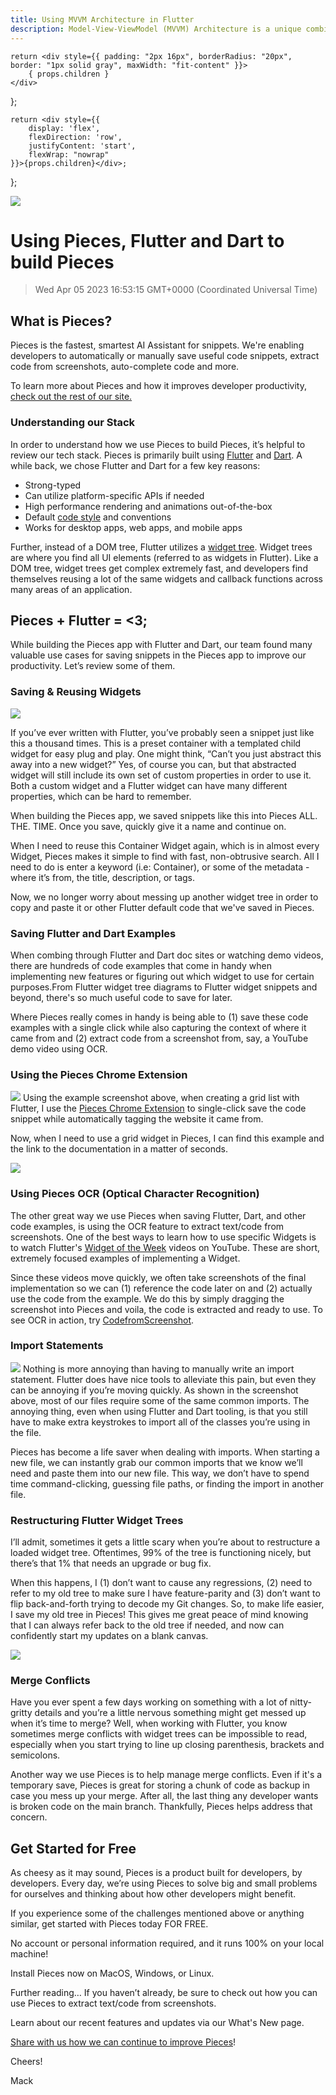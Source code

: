 ```yaml
---
title: Using MVVM Architecture in Flutter
description: Model-View-ViewModel (MVVM) Architecture is a unique combination of software architecture patterns that supports the separation of the UI (which is View) from the development of the business logic or the backend logic (Model). The view model inside MVVM is the bridge responsible for the conversion of data in a way that behaves in accordance with the changes happening in the UI.
---
```


    return <div style={{ padding: "2px 16px", borderRadius: "20px", border: "1px solid gray", maxWidth: "fit-content" }}>
        { props.children }
    </div>
};

    return <div style={{
        display: 'flex',
        flexDirection: 'row',
        justifyContent: 'start',
        flexWrap: "nowrap"
    }}>{props.children}</div>;

};

<link rel="canonical" href="https://code.pieces.app/blog/using-mvvm-architecture-in-flutter" />

![](https://uploads-ssl.webflow.com/6143afec68f555387049efb3/63e675a7239d21b30fcf9071_using%20pieces%20to%20build%20pieces.jpg)
# Using Pieces, Flutter and Dart to build Pieces
> Wed Apr 05 2023 16:53:15 GMT+0000 (Coordinated Universal Time)

## What is Pieces?
Pieces is the fastest, smartest AI Assistant for snippets. We're enabling developers to automatically or manually save useful code snippets, extract code from screenshots, auto-complete code and more.

To learn more about Pieces and how it improves developer productivity, <a href="https://code.pieces.app" target="_blank"> check out the rest of our site.</a>

### Understanding our Stack
In order to understand how we use Pieces to build Pieces, it’s helpful to review our tech stack. Pieces is primarily built using <a href="https://flutter.dev/" target="_blank"> Flutter</a> and <a href="https://dart.dev/" target="_blank"> Dart</a>. A while back, we chose Flutter and Dart for a few key reasons:
- Strong-typed
- Can utilize platform-specific APIs if needed
- High performance rendering and animations out-of-the-box
- Default <a href="https://dart.dev/guides/language/effective-dart/style" target="_blank"> code style</a> and conventions
- Works for desktop apps, web apps, and mobile apps

Further, instead of a DOM tree, Flutter utilizes a <a href="https://docs.flutter.dev/development/ui/widgets-intro" target="_blank"> widget tree</a>. Widget trees are where you find all UI elements (referred to as widgets in Flutter). Like a DOM tree, widget trees get complex extremely fast, and developers find themselves reusing a lot of the same widgets and callback functions across many areas of an application.

## Pieces + Flutter = <3;
While building the Pieces app with Flutter and Dart, our team found many valuable use cases for saving snippets in the Pieces app to improve our productivity. Let’s review some of them.

### Saving & Reusing Widgets
![](https://uploads-ssl.webflow.com/6143afec68f555387049efb3/6231ee022f29f04f0580f14c_Common%20Container%20Widget%20Template.png)

If you’ve ever written with Flutter, you’ve probably seen a snippet just like this a thousand times. This is a preset container with a templated child widget for easy plug and play.
One might think, “Can’t you just abstract this away into a new widget?” Yes, of course you can, but that abstracted widget will still include its own set of custom properties in order to use it. Both a custom widget and a Flutter widget can have many different properties, which can be hard to remember.

When building the Pieces app, we saved snippets like this into Pieces ALL. THE. TIME. Once you save, quickly give it a name and continue on.

When I need to reuse this Container Widget again, which is in almost every Widget, Pieces makes it simple to find with fast, non-obtrusive search. All I need to do is enter a keyword (i.e: Container), or some of the metadata - where it’s from, the title, description, or tags.

Now, we no longer worry about messing up another widget tree in order to copy and paste it or other Flutter default code that we've saved in Pieces.

### Saving Flutter and Dart Examples
When combing through Flutter and Dart doc sites or watching demo videos, there are hundreds of code examples that come in handy when implementing new features or figuring out which widget to use for certain purposes.From Flutter widget tree diagrams to Flutter widget snippets and beyond, there's so much useful code to save for later.

Where Pieces really comes in handy is being able to (1) save these code examples with a single click while also capturing the context of where it came from and (2) extract code from a screenshot from, say, a YouTube demo video using OCR.

### Using the Pieces Chrome Extension
![](https://uploads-ssl.webflow.com/6143afec68f555387049efb3/6231edadb00ee55b58a9cf3e_9rUWMAA7V_jXrrw3TiiF1JHPiutd2QEHYw3zrVNqJpyKhY8dMmGsYB8NjhijjFf4l8deX-hsGpbm3fTj8VsEeYmADdqzsd8qyzdaOOI-eIz9QRFeiF3-AkCG1bWSTuNofDszDyVW.png)
Using the example screenshot above, when creating a grid list with Flutter, I use the <a href="https://chrome.google.com/webstore/detail/pieces/igbgibhbfonhmjlechmeefimncpekepm?hl=en" target="_blank"> Pieces Chrome Extension</a> to single-click save the code snippet while automatically tagging the website it came from.

Now, when I need to use a grid widget in Pieces, I can find this example and the link to the documentation in a matter of seconds.


![](https://uploads-ssl.webflow.com/6143afec68f555387049efb3/6231edad7f81fbf50fd9399c__lYd2632HtulJBLsFFU9NRBdVw5YbNwPdMVp6QBH64QKTPW_6J1TQp0Wbj4uBAOAO6u8R8QkokBLf5zkBi1FXv954hV_yFOVrtJIxVq1ZqH5_mxqdlBnvBomsGcTWjkxNK54dsDI.png)

### Using Pieces OCR (Optical Character Recognition)
The other great way we use Pieces when saving Flutter, Dart, and other code examples, is using the OCR feature to extract text/code from screenshots.
One of the best ways to learn how to use specific Widgets is to watch Flutter's <a href="https://www.youtube.com/playlist?list=PLjxrf2q8roU23XGwz3Km7sQZFTdB996iG" target="_blank"> Widget of the Week</a> videos on YouTube. These are short, extremely focused examples of implementing a Widget.

Since these videos move quickly, we often take screenshots of the final implementation so we can (1) reference the code later on and (2) actually use the code from the example.
We do this by simply dragging the screenshot into Pieces and voila, the code is extracted and ready to use.
To see OCR in action, try <a href="https://www.codefromscreenshot.com/" target="_blank"> CodefromScreenshot</a>.

### Import Statements

![](https://uploads-ssl.webflow.com/6143afec68f555387049efb3/6231eef2aaffb2239485eb78_Common%20Import%20Statements.png)
Nothing is more annoying than having to manually write an import statement. Flutter does have nice tools to alleviate this pain, but even they can be annoying if you’re moving quickly.
As shown in the screenshot above, most of our files require some of the same common imports. The annoying thing, even when using Flutter and Dart tooling, is that you still have to make extra keystrokes to import all of the classes you’re using in the file.

Pieces has become a life saver when dealing with imports. When starting a new file, we can instantly grab our common imports that we know we’ll need and paste them into our new file. This way, we don’t have to spend time command-clicking, guessing file paths, or finding the import in another file.

### Restructuring Flutter Widget Trees
I’ll admit, sometimes it gets a little scary when you’re about to restructure a loaded widget tree. Oftentimes, 99% of the tree is functioning nicely, but there’s that 1% that needs an upgrade or bug fix.

When this happens, I (1) don’t want to cause any regressions, (2) need to refer to my old tree to make sure I have feature-parity and (3) don’t want to flip back-and-forth trying to decode my Git changes. So, to make life easier, I save my old tree in Pieces!
This gives me great peace of mind knowing that I can always refer back to the old tree if needed, and now can confidently start my updates on a blank canvas.

![](https://uploads-ssl.webflow.com/6143afec68f555387049efb3/6231edad19b463b7b5caddff_hLE_1pE2OuEBZuDm6Ooyn4-9gmBOoyl0SFtns5_kscXCe68ZoLaYmWoPF2BIn5wOybz8gsSFN8Wta0EHwrZsWF02uuH1kx_GnPdTH2gHR9uUahw6srT4ZNByeno9V8nrVdcMGCgf.png)

### Merge Conflicts
Have you ever spent a few days working on something with a lot of nitty-gritty details and you’re a little nervous something might get messed up when it’s time to merge? Well, when working with Flutter, you know sometimes merge conflicts with widget trees can be impossible to read, especially when you start trying to line up closing parenthesis, brackets and semicolons.

Another way we use Pieces is to help manage merge conflicts. Even if it's a temporary save, Pieces is great for storing a chunk of code as backup in case you mess up your merge.
After all, the last thing any developer wants is broken code on the main branch. Thankfully, Pieces helps address that concern.

## Get Started for Free

As cheesy as it may sound, Pieces is a product built for developers, by developers. Every day, we’re using Pieces to solve big and small problems for ourselves and thinking about how other developers might benefit.

If you experience some of the challenges mentioned above or anything similar, get started with Pieces today FOR FREE.

No account or personal information required, and it runs 100% on your local machine!

Install Pieces now on MacOS, Windows, or Linux.

Further reading…
If you haven’t already, be sure to check out how you can use Pieces to extract text/code from screenshots.

Learn about our recent features and updates via our What's New page.

[Share with us how we can continue to improve Pieces](https://getpieces.typeform.com/to/mCjBSIjF?os=b78c4616-0000-4307-8488-b15b15a88d76&user=null)!

Cheers!

Mack
